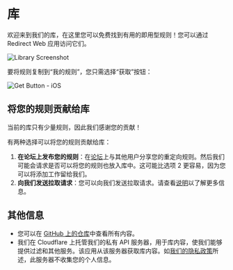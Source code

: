 # 库

欢迎来到我们的库，在这里您可以免费找到有用的即用型规则！您可以通过 Redirect Web 应用访问它们。

![Library Screenshot](/img/library-screenshot.webp)

要将规则复制到“我的规则”，您只需选择“获取”按钮：

![Get Button - iOS](/img/library-get-button-ios.gif)

## 将您的规则贡献给库

当前的库只有少量规则，因此我们感谢您的贡献！

有两种选择可以将您的规则贡献给库：

1. **在论坛上发布您的规则**：在[论坛](https://github.com/mshibanami/redirect-web/discussions/categories/redirect-rules)上与其他用户分享您的重定向规则。然后我们可能会请求是否可以将您的规则也放入库中。这可能比选项 2 更容易，因为您可以将添加工作留给我们。
2. **向我们发送拉取请求**：您可以向我们发送拉取请求。请查看[说明](https://github.com/mshibanami/redirect-web/tree/main/library)以了解更多信息。

## 其他信息

- 您可以在 [GitHub 上的仓库](https://github.com/mshibanami/redirect-web/tree/main/library)中查看所有内容。
- 我们在 Cloudflare 上托管我们的私有 API 服务器，用于库内容，使我们能够提供过滤和其他服务。该应用从该服务器获取库内容。如[我们的隐私政策](/privacy-policy.mdx)所述，此服务器不收集您的个人信息。
